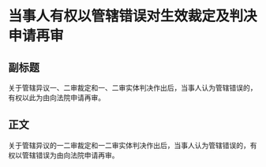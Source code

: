 # 当事人有权以管辖错误对生效裁定及判决申请再审
## 副标题
关于管辖异议一、二审裁定和一、二审实体判决作出后，当事人认为管辖错误的，有权以此为由向法院申请再审。
## 正文
关于管辖异议的一二审裁定和一二审实体判决作出后，当事人认为管辖错误的，有权以管辖错误为由向法院申请再审。